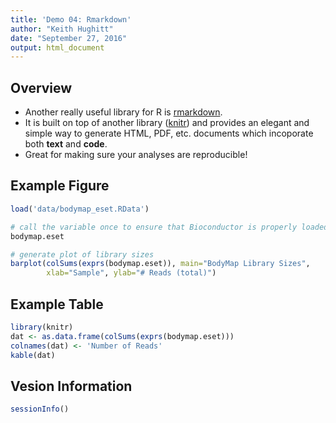 ```yaml
---
title: 'Demo 04: Rmarkdown'
author: "Keith Hughitt"
date: "September 27, 2016"
output: html_document
---
```


Overview
--------

- Another really useful library for R is [rmarkdown](http://rmarkdown.rstudio.com/).
- It is built on top of another library ([knitr](http://yihui.name/knitr/)) and
  provides an elegant and simple way to generate HTML, PDF, etc. documents
  which incoporate both **text** and **code**.
- Great for making sure your analyses are reproducible!

Example Figure
--------------

```r
load('data/bodymap_eset.RData')

# call the variable once to ensure that Bioconductor is properly loaded
bodymap.eset
```

```r
# generate plot of library sizes
barplot(colSums(exprs(bodymap.eset)), main="BodyMap Library Sizes",
        xlab="Sample", ylab="# Reads (total)")
```

Example Table
-------------

```r
library(knitr)
dat <- as.data.frame(colSums(exprs(bodymap.eset)))
colnames(dat) <- 'Number of Reads'
kable(dat)
```

Vesion Information
------------------

```r
sessionInfo()
```


